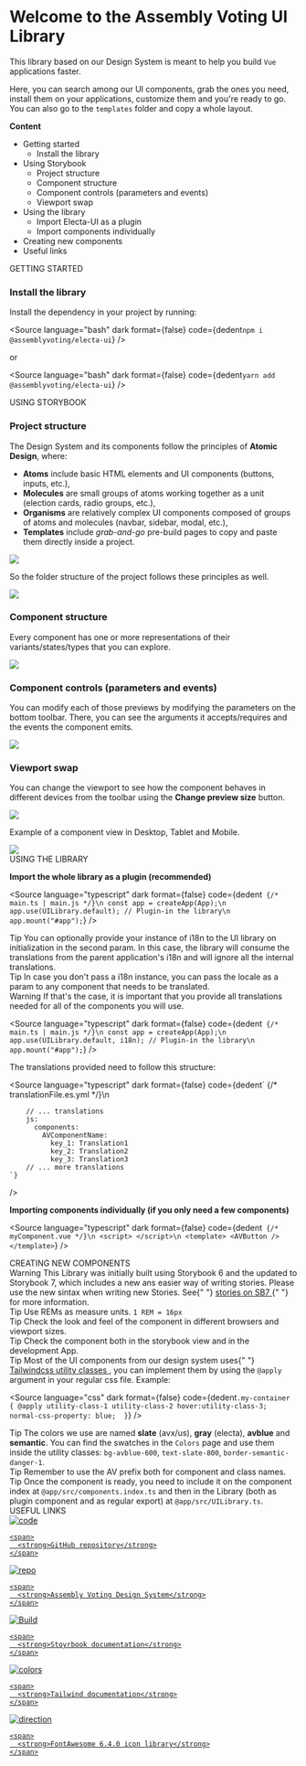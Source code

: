 
<Meta title="Design System/Introduction" />

<style>
  {`
      .subheading {
        --mediumdark: '#999999';
        font-weight: 900;
        font-size: 13px;
        color: #999;
        letter-spacing: 6px;
        line-height: 24px;
        text-transform: uppercase;
        margin-bottom: 12px;
        margin-top: 40px;
      }

      .link-list {
        display: grid;
        grid-template-columns: 1fr;
        grid-template-rows: 1fr 1fr;
        row-gap: 10px;
      }

      @media (min-width: 620px) {
        .link-list {
          row-gap: 20px;
          column-gap: 20px;
          grid-template-columns: 1fr 1fr;
        }
      }

      @media all and (-ms-high-contrast:none) {
      .link-list {
          display: -ms-grid;
          -ms-grid-columns: 1fr 1fr;
          -ms-grid-rows: 1fr 1fr;
        }
      }

      .link-item {
        display: block;
        padding: 20px 30px 20px 15px;
        border: 1px solid #00000010;
        border-radius: 5px;
        transition: background 150ms ease-out, border 150ms ease-out, transform 150ms ease-out;
        color: #333333;
        display: flex;
        align-items: center;
      }

      .link-item:hover {
        border-color: #1EA7FD50;
        transform: translate3d(0, -3px, 0);
        box-shadow: rgba(0, 0, 0, 0.08) 0 3px 10px 0;
      }

      .link-item:active {
        border-color: #1EA7FD;
        transform: translate3d(0, 0, 0);
      }

      .link-item strong {
        font-weight: 700;
        display: block;
      }

      .link-item img {
        height: 40px;
        width: 40px;
        margin-right: 15px;
        flex: none;
      }

      .link-item span {
        font-size: 14px;
        line-height: 20px;
      }

      .tip {
        display: inline-block;
        border-radius: 1em;
        font-size: 11px;
        line-height: 12px;
        font-weight: 700;
        background: #EAF7EE;
        color: #3FC063;
        padding: 4px 12px;
        margin-right: 10px;
        vertical-align: top;
      }

      .tip-wrapper {
        font-size: 13px;
        line-height: 20px;
        margin-top: 40px;
        margin-bottom: 10px;
      }

      .tip.important {
        background: #FCEDE9;
        color: #EA4E2C;
      }

      .tip-wrapper code {
        font-size: 12px;
        display: inline-block;
      }
    `}
</style>

# Welcome to the Assembly Voting UI Library

This library based on our Design System is meant to help you build `Vue` applications faster.

Here, you can search among our UI components, grab the ones you need, install them on your applications, customize them and you're ready to go. You can also go to the `templates` folder and copy a whole layout.

<strong>Content</strong>

- Getting started
  - Install the library
- Using Storybook
  - Project structure
  - Component structure
  - Component controls (parameters and events)
  - Viewport swap
- Using the library
  - Import Electa-UI as a plugin
  - Import components individually
- Creating new components
- Useful links

<div className="subheading">GETTING STARTED</div>

### Install the library

Install the dependency in your project by running:

<Source
  language="bash"
  dark
  format={false}
  code={dedent`
      npm i @assemblyvoting/electa-ui
    `}
/>

or

<Source
  language="bash"
  dark
  format={false}
  code={dedent`
      yarn add @assemblyvoting/electa-ui
    `}
/>

<div className="subheading">USING STORYBOOK</div>

### Project structure

The Design System and its components follow the principles of <strong>Atomic Design</strong>, where:

- <strong>Atoms</strong> include basic HTML elements and UI components (buttons, inputs, etc.),
- <strong>Molecules</strong> are small groups of atoms working together as a unit (election cards, radio groups, etc.),
- <strong>Organisms</strong> are relatively complex UI components composed of groups of atoms and molecules (navbar, sidebar, modal, etc.),
- <strong>Templates</strong> include <em>grab-and-go</em> pre-build pages to copy and paste them directly inside a project.

<img src={AtomicDesign} />

So the folder structure of the project follows these principles as well.

<img src={FolderStructure} />

### Component structure

Every component has one or more representations of their variants/states/types that you can explore.

<img src={ComponentStructure} />

### Component controls (parameters and events)

You can modify each of those previews by modifying the parameters on the bottom toolbar. There, you can see the arguments it accepts/requires and the events the component emits.

<img src={Controls} />

### Viewport swap

You can change the viewport to see how the component behaves in different devices from the toolbar using the <strong>Change preview size</strong> button.

<img src={CanvasSizeButton} />

Example of a component view in Desktop, Tablet and Mobile.

<img src={CanvasSize} />

<div className="subheading">USING THE LIBRARY</div>

<strong>Import the whole library as a plugin (recommended)</strong>

<Source
  language="typescript"
  dark
  format={false}
  code={dedent` 
      {/* main.ts | main.js */}\n
      const app = createApp(App);\n
      app.use(UILibrary.default); // Plugin-in the library\n
      app.mount("#app");
    `}
/>

<div className="tip-wrapper">
  <span className="tip">Tip</span> You can optionally provide your instance of i18n to the UI library on initialization in the second param. In this case, the library will consume the translations
  from the parent application's i18n and will ignore all the internal translations.
</div>

<div className="tip-wrapper">
  <span className="tip">Tip</span> In case you don't pass a i18n instance, you can pass the locale as a param to any component that needs to be translated.
</div>

<div className="tip-wrapper">
  <span className="tip important">Warning</span> If that's the case, it is important that you provide all translations needed for all of the components you will use.
</div>

<Source
  language="typescript"
  dark
  format={false}
  code={dedent` 
      {/* main.ts | main.js */}\n
      const app = createApp(App);\n
      app.use(UILibrary.default, i18n); // Plugin-in the library\n
      app.mount("#app");
    `}
/>

The translations provided need to follow this structure:

<Source
  language="typescript"
  dark
  format={false}
  code={dedent` 
      {/* translationFile.es.yml */}\n

        // ... translations
        js:
          components:
            AVComponentName:
              key_1: Translation1
              key_2: Translation2
              key_3: Translation3
        // ... more translations
    `}

/>

<strong>Importing components individually (if you only need a few components)</strong>

<Source
  language="typescript"
  dark
  format={false}
  code={dedent` 
      {/* myComponent.vue */}\n
      <script>
      </script>\n
      <template>
        <AVButton />
      </template>
    `}
/>

<div id="newcomp" className="subheading">
  CREATING NEW COMPONENTS
</div>

<div className="tip-wrapper">
  <span className="tip important">Warning</span> This Library was initially built using Storybook 6 and the updated to Storybook 7, which includes a new ans easier way of writing stories. Please use
  the new sintax when writing new Stories. See{" "}
  <a href="https://storybook.js.org/docs/vue/writing-stories/introduction" target="_blank">
    stories on SB7
  </a>{" "}
  for more information.
</div>

<div className="tip-wrapper">
  <span className="tip">Tip</span> Use REMs as measure units. <code>1 REM = 16px</code>
</div>

<div className="tip-wrapper">
  <span className="tip">Tip</span> Check the look and feel of the component in different browsers and viewport sizes.
</div>

<div className="tip-wrapper">
  <span className="tip">Tip</span> Check the component both in the storybook view and in the development App.
</div>

<div className="tip-wrapper">
  <span className="tip">Tip</span> Most of the UI components from our design system uses{" "}
  <a href="https://tailwindcss.com/docs/preflight" target="_blank">
    Tailwindcss utility classes
  </a>
  , you can implement them by using the <code>@apply</code> argument in your regular css file. Example:
</div>

<Source
  language="css"
  dark
  format={false}
  code={dedent`
      .my-container {
        @apply utility-class-1 utility-class-2 hover:utility-class-3;
        normal-css-property: blue; 
      }
    `}
/>

<div className="tip-wrapper">
  <span className="tip">Tip</span> The colors we use are named <strong>slate</strong> (avx/us), <strong>gray</strong> (electa), <strong>avblue</strong> and <strong>semantic</strong>. You can find the
  swatches in the <code>Colors</code> page and use them inside the utility classes: <code>bg-avblue-600</code>, <code>text-slate-800</code>, <code>border-semantic-danger-1</code>.
</div>

<div className="tip-wrapper">
  <span className="tip">Tip</span> Remember to use the AV prefix both for component and class names.
</div>

<div className="tip-wrapper">
  <span className="tip">Tip</span> Once the component is ready, you need to include it on the component index at <code>@app/src/components.index.ts</code> and then in the Library (both as plugin
  component and as regular export) at <code>@app/src/UILibrary.ts</code>.
</div>

<div className="subheading">USEFUL LINKS</div>

<div className="link-list">
  <a className="link-item" href="https://github.com/aion-dk/jambo-mambo" target="_blank">
    <img src={Code} alt="code" />

    <span>
      <strong>GitHub repository</strong>
    </span>

  </a>

  <a className="link-item" href="#" target="_blank">
    <img src={Repo} alt="repo" />

    <span>
      <strong>Assembly Voting Design System</strong>
    </span>

  </a>

  <a className="link-item" href="https://storybook.js.org/docs/vue" target="_blank">
    <img src={StackAlt} alt="Build" />

    <span>
      <strong>Stoyrbook documentation</strong>
    </span>

  </a>

  <a className="link-item" href="https://tailwindcss.com/docs" target="_blank">
    <img src={Colors} alt="colors" />

    <span>
      <strong>Tailwind documentation</strong>
    </span>

  </a>

  <a className="link-item" href="https://fontawesome.com/search?o=r&m=free" target="_blank">
    <img src={Direction} alt="direction" />

    <span>
      <strong>FontAwesome 6.4.0 icon library</strong>
    </span>

  </a>
</div>
